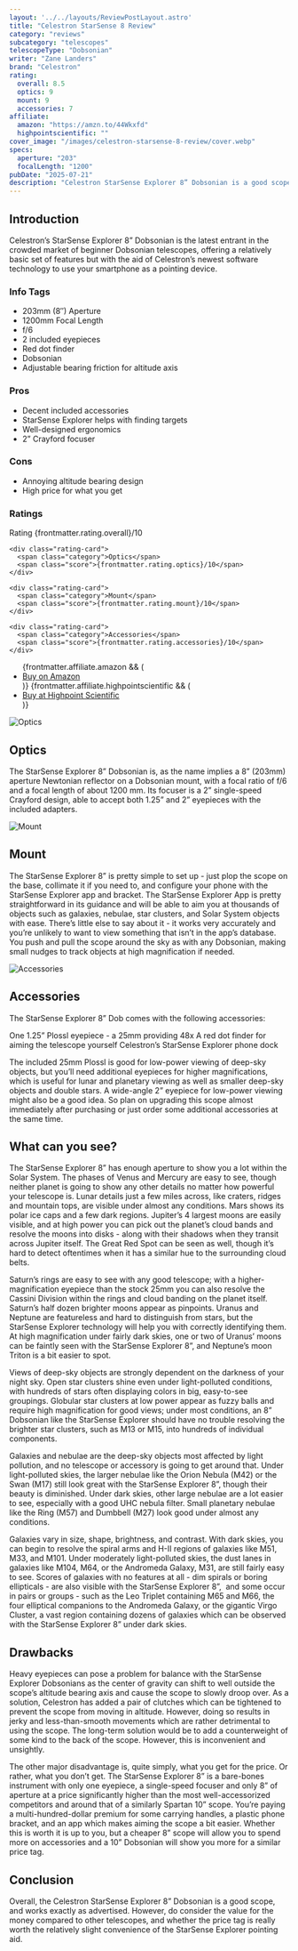 ```yaml
---
layout: '../../layouts/ReviewPostLayout.astro'
title: "Celestron StarSense 8 Review"
category: "reviews"
subcategory: "telescopes"
telescopeType: "Dobsonian"
writer: "Zane Landers"
brand: "Celestron"
rating:
  overall: 8.5
  optics: 9
  mount: 9
  accessories: 7
affiliate:
  amazon: "https://amzn.to/44Wkxfd"
  highpointscientific: ""
cover_image: "/images/celestron-starsense-8-review/cover.webp"
specs:
  aperture: "203"
  focalLength: "1200"
pubDate: "2025-07-21"
description: "Celestron StarSense Explorer 8” Dobsonian is a good scope, and works exactly as advertised. However, do consider the value for the money."
---
```


<h2>Introduction</h2>

<p class="highlight">Celestron’s StarSense Explorer 8” Dobsonian is the latest entrant in the crowded market of beginner Dobsonian telescopes, offering a relatively basic set of features but with the aid of Celestron’s newest software technology to use your smartphone as a pointing device.</p>
<section class="info-tags">
  <h3>Info Tags</h3>
  <ul>
    <li>203mm (8″) Aperture</li>
    <li>1200mm Focal Length</li>
    <li>f/6</li>
    <li>2 included eyepieces</li>
    <li>Red dot finder</li>
    <li>Dobsonian</li>
    <li>Adjustable bearing friction for altitude axis</li>
  </ul>
</section>

<section class="pros-cons">
  <div class="pros-block">
    <h3>Pros</h3>
    <ul>
        <li>Decent included accessories</li>
        <li>StarSense Explorer helps with finding targets</li>
        <li>Well-designed ergonomics</li>
        <li>2” Crayford focuser</li>
    </ul>
  </div>
  <div class="cons-block">
    <h3>Cons</h3>
    <ul>
        <li>Annoying altitude bearing design</li>
        <li>High price for what you get</li>
    </ul>
  </div>
</section>

<section class="ratings">
  <h3>Ratings</h3>
  <div class="ratings-grid">
    <div class="rating-card">
      <span class="category">Rating</span>
      <span class="score">{frontmatter.rating.overall}/10</span>
    </div>

    <div class="rating-card">
      <span class="category">Optics</span>
      <span class="score">{frontmatter.rating.optics}/10</span>
    </div>

    <div class="rating-card">
      <span class="category">Mount</span>
      <span class="score">{frontmatter.rating.mount}/10</span>
    </div>

    <div class="rating-card">
      <span class="category">Accessories</span>
      <span class="score">{frontmatter.rating.accessories}/10</span>
    </div>
  </div>
</section>
<section class="affiliates">
  <ul>
    {frontmatter.affiliate.amazon && (
      <li><a class="affiliate-link" href={frontmatter.affiliate.amazon}>Buy on Amazon</a></li>
    )}
    {frontmatter.affiliate.highpointscientific && (
      <li><a class="affiliate-link" href={frontmatter.affiliate.highpointscientific}>Buy at Highpoint Scientific</a></li>
    )}
  </ul>
</section>
<img class="post-image" src="/images/celestron-starsense-8-review/optics.webp" alt="Optics"></img>
<h2>Optics</h2>

<p>The StarSense Explorer 8” Dobsonian is, as the name implies a 8” (203mm) aperture Newtonian reflector on a Dobsonian mount, with a focal ratio of f/6 and a focal length of about 1200 mm. Its focuser is a 2” single-speed Crayford design, able to accept both 1.25” and 2” eyepieces with the included adapters.</p>
<img class="post-image" src="/images/celestron-starsense-8-review/mount.webp" alt="Mount"></img>
<h2>Mount</h2>

<p>The StarSense Explorer 8” is pretty simple to set up - just plop the scope on the base, collimate it if you need to, and configure your phone with the StarSense Explorer app and bracket. The StarSense Explorer App is pretty straightforward in its guidance and will be able to aim you at thousands of objects such as galaxies, nebulae, star clusters, and Solar System objects with ease. There’s little else to say about it - it works very accurately and you’re unlikely to want to view something that isn’t in the app’s database. You push and pull the scope around the sky as with any Dobsonian, making small nudges to track objects at high magnification if needed.</p>
<img class="post-image" src="/images/celestron-starsense-8-review/accessories.webp" alt="Accessories"></img>
<h2>Accessories</h2>

<p>The StarSense Explorer 8” Dob comes with the following accessories:</p>
<p>One 1.25” Plossl eyepiece - a 25mm providing 48x
A red dot finder for aiming the telescope yourself
Celestron’s StarSense Explorer phone dock</p>
<p>The included 25mm Plossl is good for low-power viewing of deep-sky objects, but you’ll need additional eyepieces for higher magnifications, which is useful for lunar and planetary viewing as well as smaller deep-sky objects and double stars. A wide-angle 2” eyepiece for low-power viewing might also be a good idea. So plan on upgrading this scope almost immediately after purchasing or just order some additional accessories at the same time.</p>
<h2>What can you see?</h2>

<p>The StarSense Explorer 8” has enough aperture to show you a lot within the Solar System. The phases of Venus and Mercury are easy to see, though neither planet is going to show any other details no matter how powerful your telescope is. Lunar details just a few miles across, like craters, ridges and mountain tops, are visible under almost any conditions. Mars shows its polar ice caps and a few dark regions. Jupiter’s 4 largest moons are easily visible, and at high power you can pick out the planet’s cloud bands and resolve the moons into disks - along with their shadows when they transit across Jupiter itself. The Great Red Spot can be seen as well, though it’s hard to detect oftentimes when it has a similar hue to the surrounding cloud belts.</p>
<p>Saturn’s rings are easy to see with any good telescope; with a higher-magnification eyepiece than the stock 25mm you can also resolve the Cassini Division within the rings and cloud banding on the planet itself. Saturn’s half dozen brighter moons appear as pinpoints. Uranus and Neptune are featureless and hard to distinguish from stars, but the StarSense Explorer technology will help you with correctly identifying them. At high magnification under fairly dark skies, one or two of Uranus’ moons can be faintly seen with the StarSense Explorer 8”, and Neptune’s moon Triton is a bit easier to spot.</p>
<p>Views of deep-sky objects are strongly dependent on the darkness of your night sky. Open star clusters shine even under light-polluted conditions, with hundreds of stars often displaying colors in big, easy-to-see groupings. Globular star clusters at low power appear as fuzzy balls and require high magnification for good views; under most conditions, an 8” Dobsonian like the StarSense Explorer should have no trouble resolving the brighter star clusters, such as M13 or M15, into hundreds of individual components.</p>
<p>Galaxies and nebulae are the deep-sky objects most affected by light pollution, and no telescope or accessory is going to get around that. Under light-polluted skies, the larger nebulae like the Orion Nebula (M42) or the Swan (M17) still look great with the StarSense Explorer 8”, though their beauty is diminished. Under dark skies, other large nebulae are a lot easier to see, especially with a good UHC nebula filter. Small planetary nebulae like the Ring (M57) and Dumbbell (M27) look good under almost any conditions.</p>
<p>Galaxies vary in size, shape, brightness, and contrast. With dark skies, you can begin to resolve the spiral arms and H-II regions of galaxies like M51, M33, and M101. Under moderately light-polluted skies, the dust lanes in galaxies like M104, M64, or the Andromeda Galaxy, M31, are still fairly easy to see. Scores of galaxies with no features at all - dim spirals or boring ellipticals - are also visible with the StarSense Explorer 8”,  and some occur in pairs or groups - such as the Leo Triplet containing M65 and M66, the four elliptical companions to the Andromeda Galaxy, or the gigantic Virgo Cluster, a vast region containing dozens of galaxies which can be observed with the StarSense Explorer 8” under dark skies.</p>
<h2>Drawbacks</h2>

<p>Heavy eyepieces can pose a problem for balance with the StarSense Explorer Dobsonians as the center of gravity can shift to well outside the scope’s altitude bearing axis and cause the scope to slowly droop over. As a solution, Celestron has added a pair of clutches which can be tightened to prevent the scope from moving in altitude. However, doing so results in jerky and less-than-smooth movements which are rather detrimental to using the scope. The long-term solution would be to add a counterweight of some kind to the back of the scope. However, this is inconvenient and unsightly.</p>
<p>The other major disadvantage is, quite simply, what you get for the price. Or rather, what you don’t get. The StarSense Explorer 8” is a bare-bones instrument with only one eyepiece, a single-speed focuser and only 8” of aperture at a price significantly higher than the most well-accessorized competitors and around that of a similarly Spartan 10” scope. You’re paying a multi-hundred-dollar premium for some carrying handles, a plastic phone bracket, and an app which makes aiming the scope a bit easier. Whether this is worth it is up to you, but a cheaper 8” scope will allow you to spend more on accessories and a 10” Dobsonian will show you more for a similar price tag.</p>
<h2>Conclusion</h2>

<p>Overall, the Celestron StarSense Explorer 8” Dobsonian is a good scope, and works exactly as advertised. However, do consider the value for the money compared to other telescopes, and whether the price tag is really worth the relatively slight convenience of the StarSense Explorer pointing aid.</p>

